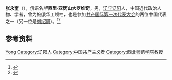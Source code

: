 '''张永奎'''（{{bd|1893年|10月|1977年|6月}}），俄语名'''华西里·亚历山大罗维奇'''，男，[[辽宁|辽宁]][[辽阳县|辽阳]]人，中国近代政治人物、学者，曾为旅俄华工领袖，也是参加[[共产国际第一次代表大会|共产国际第一次代表大会]]的两位中国代表之一（另一位是[[刘泽荣|刘绍周]]）。<ref>{{Cite web|title=从参加共产国际一大的中国代表到甘肃学者张永奎事略|url=http://www.lzbs.com.cn/whsh/2020-03/30/content_4602148.htm|accessdate=2020-12-19|work=兰州新闻网}}</ref><ref>{{Cite book|title=中国共产党创建史辞典|author=倪兴祥主编|publisher=上海人民出版社|year=2006|isbn=|location=上海|pages=}}</ref>

== 参考资料 ==
{{reflist}}

{{中国人物小作品}}
{{马克思主义在中国的早期传播}}

{{Authority control}}
{{DEFAULTSORT:Zhang张}}
[[Category:张姓|Yong]]
[[Category:辽阳人|Category:辽阳人]]
[[Category:中国共产主义者|Category:中国共产主义者]]
[[Category:西北师范学院教授|Category:西北师范学院教授]]